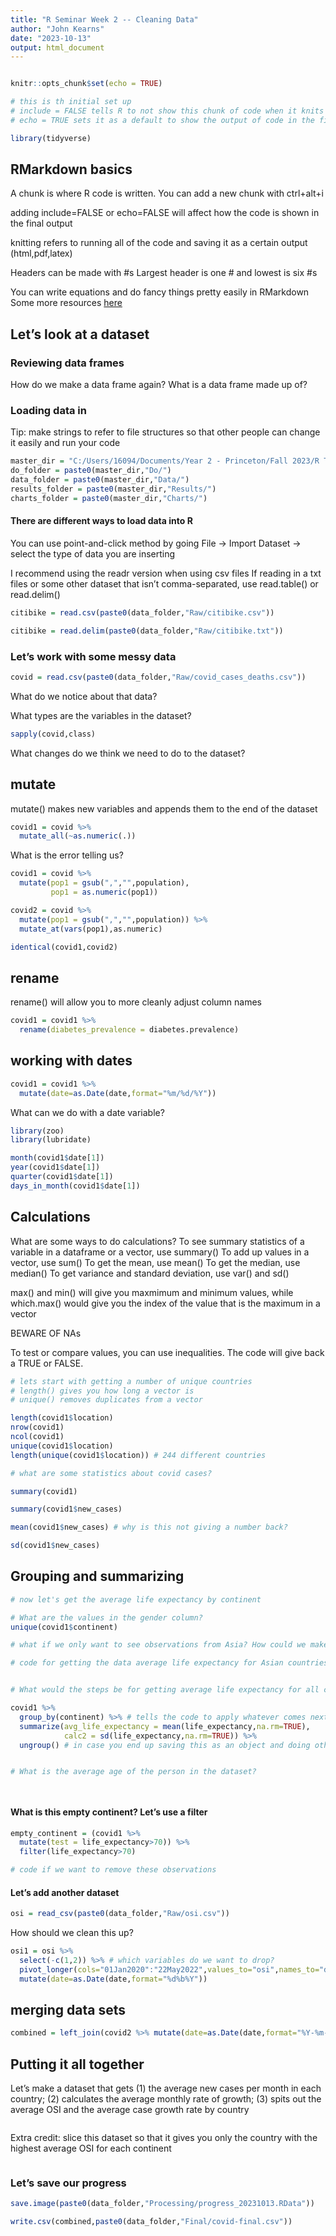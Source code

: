 ```yaml
---
title: "R Seminar Week 2 -- Cleaning Data"
author: "John Kearns"
date: "2023-10-13"
output: html_document
---
```


```r



```


```r
knitr::opts_chunk$set(echo = TRUE)

# this is th initial set up
# include = FALSE tells R to not show this chunk of code when it knits the page
# echo = TRUE sets it as a default to show the output of code in the final document

library(tidyverse)

```

## RMarkdown basics

A chunk is where R code is written. You can add a new chunk with ctrl+alt+i

adding include=FALSE or echo=FALSE will affect how the code is shown in the final output

knitting refers to running all of the code and saving it as a certain output (html,pdf,latex)

Headers can be made with #s
Largest header is one # and lowest is six #s

You can write equations and do fancy things pretty easily in RMarkdown
Some more resources [here](https://sharp-lamport-f1a531.netlify.app/#1) 

## Let's look at a dataset


### Reviewing data frames

How do we make a data frame again? What is a data frame made up of?

### Loading data in

Tip: make strings to refer to file structures so that other people can change it easily and run your code

```r

master_dir = "C:/Users/16094/Documents/Year 2 - Princeton/Fall 2023/R Tutoring/SPIA_R_Seminars/Week 2/"
do_folder = paste0(master_dir,"Do/")
data_folder = paste0(master_dir,"Data/")
results_folder = paste0(master_dir,"Results/")
charts_folder = paste0(master_dir,"Charts/")

```


#### There are different ways to load data into R
You can use point-and-click method by going File -> Import Dataset -> select the type of data you are inserting

I recommend using the readr version when using csv files
If reading in a txt files or some other dataset that isn't comma-separated, use read.table() or read.delim()

```r

citibike = read.csv(paste0(data_folder,"Raw/citibike.csv"))

citibike = read.delim(paste0(data_folder,"Raw/citibike.txt"))

```


### Let's work with some messy data 
```r


covid = read.csv(paste0(data_folder,"Raw/covid_cases_deaths.csv"))


```

What do we notice about that data?


What types are the variables in the dataset?
```r

sapply(covid,class)

```


What changes do we think we need to do to the dataset?






## mutate

mutate() makes new variables and appends them to the end of the dataset

```r

covid1 = covid %>% 
  mutate_all(~as.numeric(.))

```
What is the error telling us?


```r

covid1 = covid %>% 
  mutate(pop1 = gsub(",","",population),
         pop1 = as.numeric(pop1))

```


```r

covid2 = covid %>% 
  mutate(pop1 = gsub(",","",population)) %>% 
  mutate_at(vars(pop1),as.numeric)

identical(covid1,covid2)

```

## rename

rename() will allow you to more cleanly adjust column names

```r

covid1 = covid1 %>% 
  rename(diabetes_prevalence = diabetes.prevalence)

```



## working with dates

```r

covid1 = covid1 %>% 
  mutate(date=as.Date(date,format="%m/%d/%Y"))

```

What can we do with a date variable?

```r
library(zoo)
library(lubridate)

month(covid1$date[1])
year(covid1$date[1])
quarter(covid1$date[1])
days_in_month(covid1$date[1])

```


## Calculations
What are some ways to do calculations?
To see summary statistics of a variable in a dataframe or a vector, use summary()
To add up values in a vector, use sum()
To get the mean, use mean()
To get the median, use median()
To get variance and standard deviation, use var() and sd()

max() and min() will give you maxmimum and minimum values, while which.max() would give you the index of the value that is the maximum in a vector

BEWARE OF NAs

To test or compare values, you can use inequalities. The code will give back a TRUE or FALSE.


```r

# lets start with getting a number of unique countries
# length() gives you how long a vector is
# unique() removes duplicates from a vector

length(covid1$location)
nrow(covid1)
ncol(covid1)
unique(covid1$location)
length(unique(covid1$location)) # 244 different countries

```

```r
# what are some statistics about covid cases?

summary(covid1)

summary(covid1$new_cases)

mean(covid1$new_cases) # why is this not giving a number back?

sd(covid1$new_cases)

```
## Grouping and summarizing

```r

# now let's get the average life expectancy by continent

# What are the values in the gender column?
unique(covid1$continent)

# what if we only want to see observations from Asia? How could we make that as a new dummy variable? 

# code for getting the data average life expectancy for Asian countries only:


# What would the steps be for getting average life expectancy for all continents at once:

covid1 %>% 
  group_by(continent) %>% # tells the code to apply whatever comes next to each group individually
  summarize(avg_life_expectancy = mean(life_expectancy,na.rm=TRUE),
            calc2 = sd(life_expectancy,na.rm=TRUE)) %>% 
  ungroup() # in case you end up saving this as an object and doing other stuff, tell R to stop grouping


# What is the average age of the person in the dataset? 




```
#### What is this empty continent? Let's use a filter
```r

empty_continent = (covid1 %>% 
  mutate(test = life_expectancy>70)) %>% 
  filter(life_expectancy>70)

# code if we want to remove these observations


```


#### Let's add another dataset
```r

osi = read_csv(paste0(data_folder,"Raw/osi.csv"))

```

How should we clean this up?

```r

osi1 = osi %>% 
  select(-c(1,2)) %>% # which variables do we want to drop?
  pivot_longer(cols="01Jan2020":"22May2022",values_to="osi",names_to="date") %>%
  mutate(date=as.Date(date,format="%d%b%Y"))

```


## merging data sets

```r

combined = left_join(covid2 %>% mutate(date=as.Date(date,format="%Y-%m-%d")),osi1,by=c("iso_code"="country_code","date"="date"))

```


## Putting it all together

Let's make a dataset that gets (1) the average new cases per month in each country; (2) calculates the average monthly rate of growth; (3) spits out the average OSI and the average case growth rate by country

```r



```

Extra credit: slice this dataset so that it gives you only the country with the highest average OSI for each continent

```r


```


### Let's save our progress
```r

save.image(paste0(data_folder,"Processing/progress_20231013.RData"))

write.csv(combined,paste0(data_folder,"Final/covid-final.csv"))

```
